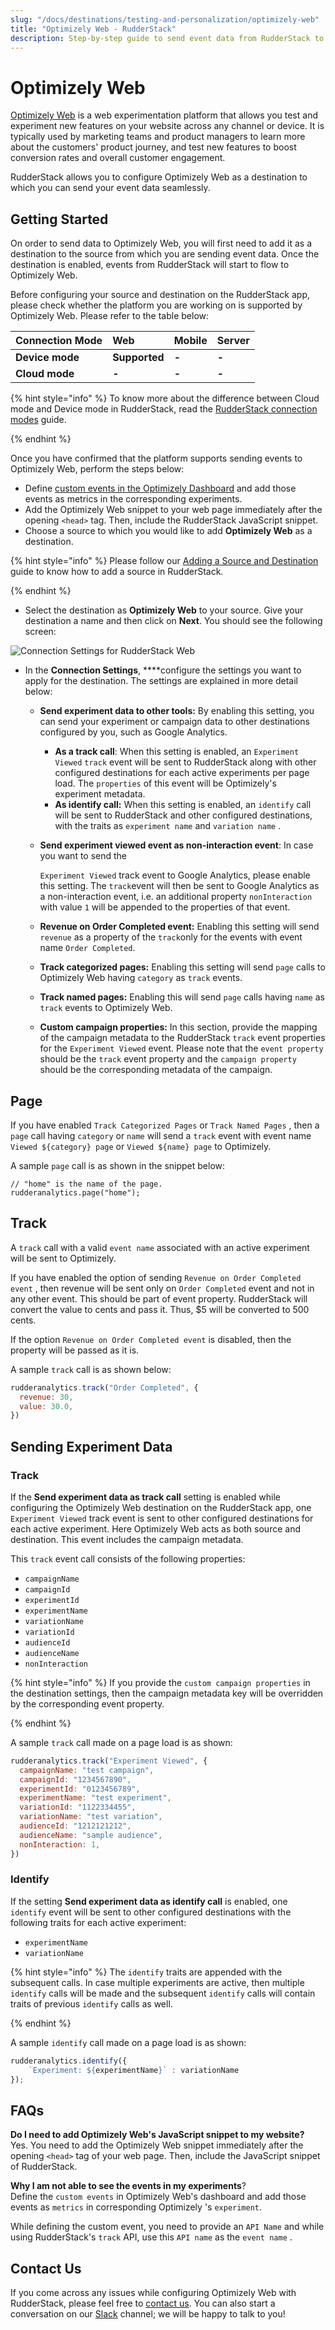 ```yaml
---
slug: "/docs/destinations/testing-and-personalization/optimizely-web"
title: "Optimizely Web - RudderStack"
description: Step-by-step guide to send event data from RudderStack to Optimizely Web
---
```


# Optimizely Web

[Optimizely Web](https://www.optimizely.com/platform/experimentation/) is a web experimentation platform that allows you test and experiment new features on your website across any channel or device. It is typically used by marketing teams and product managers to learn more about the customers' product journey, and test new features to boost conversion rates and overall customer engagement.

RudderStack allows you to configure Optimizely Web as a destination to which you can send your event data seamlessly.

## Getting Started

On order to send data to Optimizely Web, you will first need to add it as a destination to the source from which you are sending event data. Once the destination is enabled, events from RudderStack will start to flow to Optimizely Web.

Before configuring your source and destination on the RudderStack app, please check whether the platform you are working on is supported by Optimizely Web. Please refer to the table below:

| **Connection Mode** | **Web**       | **Mobile** | **Server** |
| :------------------ | :------------ | :--------- | :--------- |
| **Device mode**     | **Supported** | **-**      | **-**      |
| **Cloud mode**      | **-**         | **-**      | **-**      |

{% hint style="info" %}
To know more about the difference between Cloud mode and Device mode in RudderStack, read the [RudderStack connection modes](https://docs.rudderstack.com/get-started/rudderstack-connection-modes) guide.

{% endhint %}

Once you have confirmed that the platform supports sending events to Optimizely Web, perform the steps below:

- Define [custom events in the Optimizely Dashboard](https://help.optimizely.com/Build_Campaigns_and_Experiments/Custom_events_in_Optimizely_X) and add those events as metrics in the corresponding experiments.
- Add the Optimizely Web snippet to your web page immediately after the opening `<head>` tag. Then, include the RudderStack JavaScript snippet.
- Choose a source to which you would like to add **Optimizely Web** as a destination.

{% hint style="info" %}
Please follow our [Adding a Source and Destination](https://docs.rudderstack.com/getting-started/adding-source-and-destination-rudderstack) guide to know how to add a source in RudderStack.

{% endhint %}

- Select the destination as **Optimizely Web** to your source. Give your destination a name and then click on **Next**. You should see the following screen:

![Connection Settings for RudderStack Web](../../.gitbook/assets/image%20%2850%29.png)

- In the **Connection Settings**, \*\*\*\*configure the settings you want to apply for the destination. The settings are explained in more detail below:

  - **Send experiment data to other tools:** By enabling this setting, you can send your experiment or campaign data to other destinations configured by you, such as Google Analytics.
    - **As a track call**: When this setting is enabled, an `Experiment Viewed` `track` event will be sent to RudderStack along with other configured destinations for each active experiments per page load. The `properties` of this event will be Optimizely's experiment metadata.
    - **As identify call:** When this setting is enabled, an `identify` call will be sent to RudderStack and other configured destinations, with the traits as `experiment name` and `variation name` .
  - **Send experiment viewed event as non-interaction event**: In case you want to send the

    `Experiment Viewed` track event to Google Analytics, please enable this setting. The `track`event will then be sent to Google Analytics as a non-interaction event, i.e. an additional property `nonInteraction` with value `1` will be appended to the properties of that event.

  - **Revenue on Order Completed event:** Enabling this setting will send `revenue` as a property of the `track`only for the events with event name `Order Completed`.
  - **Track categorized pages:** Enabling this setting will send `page` calls to Optimizely Web having `category` as `track` events.
  - **Track named pages:** Enabling this will send `page` calls having `name` as `track` events to Optimizely Web.
  - **Custom campaign properties:** In this section, provide the mapping of the campaign metadata to the RudderStack `track` event properties for the `Experiment Viewed` event. Please note that the `event property` should be the `track` event property and the `campaign property` should be the corresponding metadata of the campaign.

## Page

If you have enabled `Track Categorized Pages` or `Track Named Pages` , then a `page` call having `category` or `name` will send a `track` event with event name `Viewed ${category} page` or `Viewed ${name} page` to Optimizely.

A sample `page` call is as shown in the snippet below:

```text
// "home" is the name of the page.
rudderanalytics.page("home");
```

## Track

A `track` call with a valid `event name` associated with an active experiment will be sent to Optimizely.

If you have enabled the option of sending `Revenue on Order Completed event` , then revenue will be sent only on `Order Completed` event and not in any other event. This should be part of event property. RudderStack will convert the value to cents and pass it. Thus, $5 will be converted to 500 cents.

If the option `Revenue on Order Completed event` is disabled, then the property will be passed as it is.

A sample `track` call is as shown below:

```javascript
rudderanalytics.track("Order Completed", {
  revenue: 30,
  value: 30.0,
})
```

## Sending Experiment Data

### Track

If the **Send experiment data as track call** setting is enabled while configuring the Optimizely Web destination on the RudderStack app, one `Experiment Viewed` track event is sent to other configured destinations for each active experiment. Here Optimizely Web acts as both source and destination. This event includes the campaign metadata.

This `track` event call consists of the following properties:

- `campaignName`
- `campaignId`
- `experimentId`
- `experimentName`
- `variationName`
- `variationId`
- `audienceId`
- `audienceName`
- `nonInteraction`

{% hint style="info" %}
If you provide the `custom campaign properties` in the destination settings, then the campaign metadata key will be overridden by the corresponding event property.

{% endhint %}

A sample `track` call made on a page load is as shown:

```javascript
rudderanalytics.track("Experiment Viewed", {
  campaignName: "test campaign",
  campaignId: "1234567890",
  experimentId: "0123456789",
  experimentName: "test experiment",
  variationId: "1122334455",
  variationName: "test variation",
  audienceId: "1212121212",
  audienceName: "sample audience",
  nonInteraction: 1,
})
```

### Identify

If the setting **Send experiment data as identify call** is enabled, one `identify` event will be sent to other configured destinations with the following traits for each active experiment:

- `experimentName`
- `variationName`

{% hint style="info" %}
The `identify` traits are appended with the subsequent calls. In case multiple experiments are active, then multiple `identify` calls will be made and the subsequent `identify` calls will contain traits of previous `identify` calls as well.

{% endhint %}

A sample `identify` call made on a page load is as shown:

```javascript
rudderanalytics.identify({
    `Experiment: ${experimentName}` : variationName
});
```

## FAQs

**Do I need to add Optimizely Web's JavaScript snippet to my website?**  
Yes. You need to add the Optimizely Web snippet immediately after the opening `<head>` tag of your web page. Then, include the JavaScript snippet of RudderStack.

**Why I am not able to see the events in my experiments**?  
Define the `custom events` in Optimizely Web's dashboard and add those events as `metrics` in corresponding Optimizely 's `experiment`.

While defining the custom event, you need to provide an `API Name` and while using RudderStack's `track` API, use this `API name` as the `event name` .

## Contact Us

If you come across any issues while configuring Optimizely Web with RudderStack, please feel free to [contact us](mailto:%20docs@rudderstack.com). You can also start a conversation on our [Slack](https://resources.rudderstack.com/join-rudderstack-slack) channel; we will be happy to talk to you!
